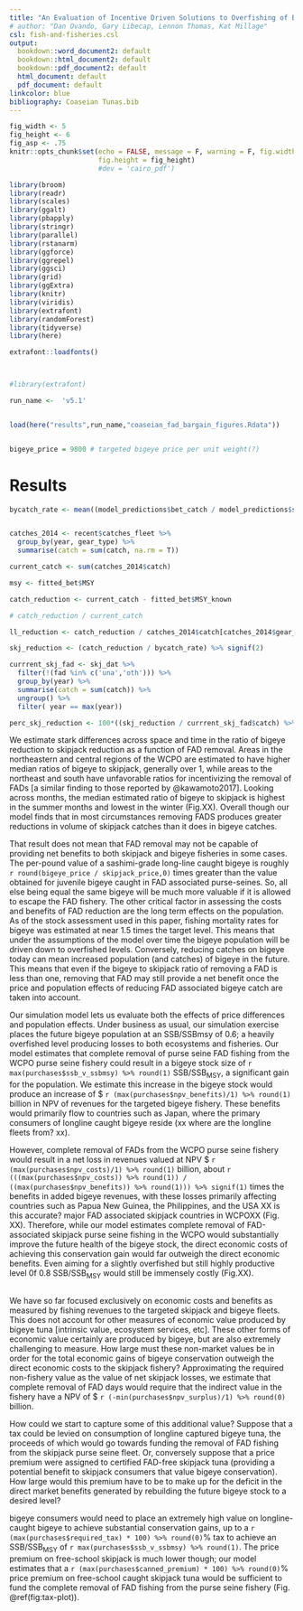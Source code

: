 ```yaml
---
title: "An Evaluation of Incentive Driven Solutions to Overfishing of Bigeye Tuna"
# author: "Dan Ovando, Gary Libecap, Lennon Thomas, Kat Millage"
csl: fish-and-fisheries.csl
output:
  bookdown::word_document2: default
  bookdown::html_document2: default
  bookdown::pdf_document2: default
  html_document: default
  pdf_document: default
linkcolor: blue
bibliography: Coaseian Tunas.bib
---
```



```r

fig_width <- 5
fig_height <- 6
fig_asp <- .75
knitr::opts_chunk$set(echo = FALSE, message = F, warning = F, fig.width = fig_width,
                      fig.height = fig_height)
                      #dev = 'cairo_pdf')
```

```r
library(broom)
library(readr)
library(scales)
library(ggalt)
library(pbapply)
library(stringr)
library(parallel)
library(rstanarm)
library(ggforce)
library(ggrepel)
library(ggsci)
library(grid)
library(ggExtra)
library(knitr)
library(viridis)
library(extrafont)
library(randomForest)
library(tidyverse)
library(here)

extrafont::loadfonts()



#library(extrafont)

run_name <-  'v5.1'


load(here("results",run_name,"coaseian_fad_bargain_figures.Rdata"))


bigeye_price = 9800 # targeted bigeye price per unit weight(?)

```


# Results



```r

bycatch_rate <- mean((model_predictions$bet_catch / model_predictions$skj_catch)[model_predictions$skj_catch > 0 & model_predictions$fad != 'una' & model_predictions$year > 2010], na.rm = T) %>% round(2)


catches_2014 <- recent$catches_fleet %>%
  group_by(year, gear_type) %>%
  summarise(catch = sum(catch, na.rm = T))

current_catch <- sum(catches_2014$catch)

msy <- fitted_bet$MSY

catch_reduction <- current_catch - fitted_bet$MSY_known

# catch_reduction / current_catch

ll_reduction <- catch_reduction / catches_2014$catch[catches_2014$gear_type == 'LL']

skj_reduction <- (catch_reduction / bycatch_rate) %>% signif(2)

currrent_skj_fad <- skj_dat %>%
  filter(!(fad %in% c('una','oth'))) %>%
  group_by(year) %>%
  summarise(catch = sum(catch)) %>%
  ungroup() %>%
  filter( year == max(year))

perc_skj_reduction <- 100*((skj_reduction / currrent_skj_fad$catch) %>% round(2))

```

We estimate stark differences across space and time in the ratio of bigeye reduction to skipjack reduction as a function of FAD removal. Areas in the northeastern and central regions of the WCPO are estimated to have higher median ratios of bigeye to skipjack, generally over 1, while areas to the northeast and south have unfavorable ratios for incentivizing the removal of FADs [a similar finding to those reported by @kawamoto2017]. Looking across months, the median estimated ratio of bigeye to skipjack is highest in the summer months and lowest in the winter (Fig.XX). Overall though our model finds that in most circumstances removing FADS produces greater reductions in volume of skipjack catches than it does in bigeye catches. 

That result does not mean that FAD removal may not be  capable of providing net benefits to both skipjack and bigeye fisheries in some cases. The per-pound value of a sashimi-grade long-line caught bigeye is roughly `r round(bigeye_price / skipjack_price,0)` times greater than the value obtained for juvenile bigeye caught in FAD associated purse-seines. So, all else being equal the same bigeye will be much more valuable if it is allowed to escape the FAD fishery. The other critical factor in assessing the costs and benefits of FAD reduction are the long term effects on the population. As of the stock assessment used in this paper, fishing mortality rates for bigeye was estimated at near 1.5 times the target level. This means that under the assumptions of the model over time the bigeye population will be driven down to overfished levels. Conversely, reducing catches on bigeye today can mean increased population (and catches) of bigeye in the future. This means that even if the bigeye to skipjack ratio of removing a FAD is less than one, removing that FAD may still provide a net benefit once the price and population effects of reducing FAD associated bigeye catch are taken into account. 

Our simulation model lets us evaluate both the effects of price differences and population effects. Under business as usual, our simulation exercise places the future bigeye population at an SSB/SSBmsy of 0.6; a heavily overfished level producing losses to both ecosystems and fisheries. Our model estimates that complete removal of purse seine FAD fishing from the WCPO purse seine fishery could result in a bigeye stock size of `r max(purchases$ssb_v_ssbmsy) %>% round(1)` SSB/SSB~MSY~, a significant gain for the population. We estimate this increase in the bigeye stock would produce an increase of \$ `r (max(purchases$npv_benefits)/1) %>% round(1)` billion in NPV of revenues for the targeted bigeye fishery. These benefits would primarily flow to countries such as Japan, where the primary consumers of longline caught bigeye reside (xx where are the longline fleets from? xx). 

However, complete removal of FADs from the WCPO purse seine fishery would result in a net loss in revenues valued at NPV \$ `r (max(purchases$npv_costs)/1) %>% round(1)` billion, about `r (((max(purchases$npv_costs)) %>% round(1)) / ((max(purchases$npv_benefits)) %>% round(1))) %>% signif(1)` times the benefits in added bigeye revenues, with these losses primarily affecting countries such as Papua New Guinea, the Philippines, and the USA XX is this accurate? major FAD associated skipjack countries in WCPOXX (Fig. XX). Therefore, while our model estimates complete removal of FAD-associated skipjack purse seine fishing in the WCPO would substantially improve the future health of the bigeye stock, the direct economic costs of achieving this conservation gain would far outweigh the direct economic benefits. Even aiming for a slightly overfished but still highly productive level 0f 0.8 SSB/SSB~MSY~ would still be immensely costly (Fig.XX). 

<!-- Such an outcome, if implemented via standard command and control regulation would clearly not pass any benefit/cost analysis test and was the outcome of concern to Coase. -->

<!-- While this exercise suggests that the benefits to bigeye that might accrue from stopping bigeye overfishing cannot fully compensate the associated losses to the skipjack fishery, we do find that a potential "beneficiary pays" system could produce some conservation (and fishery) gains. We estimate that the fishery benefits (in the form of increased future catches of bigeye) of FAD removal could afford to pay for removal of `r 100*purchases$p_fad[which(purchases$npv_surplus < 0)[1] - 1] %>% round(1)`% of FAD days currently reported in the WCPO purse seine fishery, reducing the amount of bigeye caught by `r  100*(purchases$bet_saved[which(purchases$npv_surplus < 0)[1] - 1] / sum(bet_dat$catch[bet_dat$year == max(bet_dat$year)])) %>% round(1)`\% ($`r round(purchases$bet_saved[which(purchases$npv_surplus < 0)[1] - 1],0)`$ tons). We estimate this reduction in FAD-associated bigeye catch would result in an increase in stock status to `r purchases$ssb_v_ssbmsy[which(purchases$npv_surplus < 0)[1] - 1] %>% round(2)`, SSB/SSB~MSY~, leaving the stock substantially overfished (Fig. \@ref(fig:conservation-plot)). It is critical to note though that this modest gain in conservation leaves the stock, the bigeye fishery, and the skipjack fishery as well off, if not better, than what might be expected under a business as usual scenario. -->


```r

```

We have so far focused exclusively on economic costs and benefits as measured by fishing revenues to the targeted skipjack and bigeye fleets. This does not account for other measures of economic value produced by bigeye tuna [intrinsic value, ecosystem services, etc]. These other forms of economic value certainly are produced by bigeye, but are also extremely challenging to measure. How large must these non-market values be in order for the total economic gains of bigeye conservation outweigh the direct economic costs to the skipjack fishery? Approximating the required non-fishery value as the value of net skipjack losses, we estimate that complete removal of FAD days would require that the indirect value in the fishery have a NPV of \$ `r (-min(purchases$npv_surplus)/1) %>% round(0) ` billion.

How could we start to capture some of this additional value? Suppose that a tax could be levied on consumption of longline captured bigeye tuna, the proceeds of which would go towards funding the removal of FAD fishing from the skipjack purse seine fleet. Or, conversely suppose that a price premium were assigned to certified FAD-free skipjack tuna (providing a potential benefit to skipjack consumers that value bigeye conservation). How large would this premium have to be to make up for the deficit in the direct market benefits generated by rebuilding the future bigeye stock to a desired level?

bigeye consumers would need to place an extremely high value on longline-caught bigeye to achieve substantial conservation gains, up to a `r (max(purchases$required_tax) * 100) %>% round(0)`% tax to achieve an SSB/SSB~MSY~ of `r max(purchases$ssb_v_ssbmsy) %>% round(1)`. The price premium on free-school skipjack is much lower though; our model estimates that a `r (max(purchases$canned_premium) * 100) %>% round(0)`% price premium on free-school caught skipjack tuna would be sufficient to fund the complete removal of FAD fishing from the purse seine fishery (Fig. \@ref(fig:tax-plot)). 

<!-- Note that the required price increase or tax is zero for the levels of conservation for which the purely market-based benefits of conservation can pay for the market-based costs, as shown in Fig.\@ref(fig:conservation-plot). Such a price premium on FAD free skipjack could potentially be organized through the XX major processors of canned tuna in Thailand , who sell XX% to the US, UK, and EU markets. These processors also could levy the tax. Consumers in these markets have also been responsive to conservation taxes, such as the Dolphin-Free label, and elasticities of demand are low, at XX. -->

```r


```

<!-- These results hinge on comparing expected bigeye revenues under FAD removal to an overfished BAU state, derived from extending currently observed levels of fishing mortality in the bigeye fishery. This BAU scenario does not account for the possibility of a threshold population size for bigeye tuna, below which the population might enter a new stable state preventing recovery. Such effects have been observed in other species, e.g. Atlantic cod (*Gadus morhua*), winter skate (*Leucoraja ocellata*), and bocaccio (*Sebastes paucispinis*) [@Hutchings2015]. As a thought experiment to address this concern, suppose that the BAU scenario was guaranteed to immediately result in the extinction of bigeye tuna, meaning that the NPV of the bigeye fishery under BAU would be $0. Suppose as well that removal of even one day of FAD-associated purse seining would guarantee the survival of the species, and produce the same expected stream of revenues as used to estimate the surpluses in Fig.\@ref(fig:conservation-plot). This is of course an unrealistic scenario; a proper accounting would make extinction probability a function of stock size over time, but comparing certain extinction to certain persistence provides an upper bound on the market benefits of preventing extinction and as such is a useful exercise. -->

<!-- Under this “extinction under BAU” scenario, the maximum economic benefit to the targeted bigeye fishery jumps to \$ `r (max(purchases$npv_extinction_surplus)/1) %>% round(1)` billion, and our proposed incentive-based solution would make rebuilding the bigeye population up to over `r purchases$ssb_v_ssbmsy[which(purchases$npv_extinction_surplus <0)[1] - 1]` SSB/SSB~MSY~ economically viable. However, even compared to a future in which bigeye tuna have been driven extinct, the economic costs to the skipjack fishery of complete FAD removal outweigh the direct economic gains to the bigeye fishery by over \$ `r  -(min(purchases$npv_extinction_surplus)/1) %>% round(1)` billion (Fig. \@ref(fig:extinction-plot)). -->

```r


```

